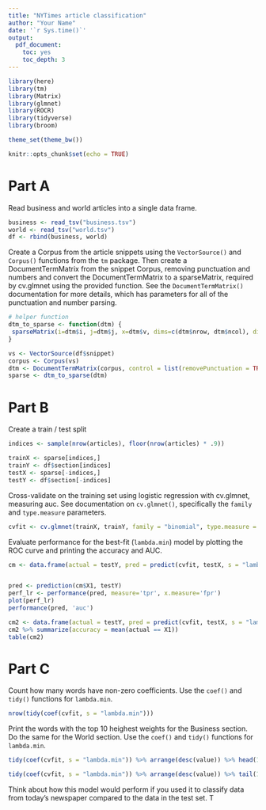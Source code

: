 ```yaml
---
title: "NYTimes article classification"
author: "Your Name"
date: '`r Sys.time()`'
output:
  pdf_document:
    toc: yes
    toc_depth: 3
---
```


```r
library(here)
library(tm)
library(Matrix)
library(glmnet)
library(ROCR)
library(tidyverse)
library(broom)

theme_set(theme_bw())

knitr::opts_chunk$set(echo = TRUE)
```

# Part A

Read business and world articles into a single data frame.

```r

business <- read_tsv("business.tsv")
world <- read_tsv("world.tsv")
df <- rbind(business, world)

```

Create a Corpus from the article snippets using the `VectorSource()` and `Corpus()` functions from the `tm` package. Then create a DocumentTermMatrix from the snippet Corpus, removing punctuation and numbers and convert the DocumentTermMatrix to a sparseMatrix, required by cv.glmnet using the provided function. See the `DocumentTermMatrix()` documentation for more details, which has parameters for all of the punctuation and number parsing.

```r

# helper function
dtm_to_sparse <- function(dtm) {
 sparseMatrix(i=dtm$i, j=dtm$j, x=dtm$v, dims=c(dtm$nrow, dtm$ncol), dimnames=dtm$dimnames)
}

vs <- VectorSource(df$snippet)
corpus <- Corpus(vs)
dtm <- DocumentTermMatrix(corpus, control = list(removePunctuation = TRUE, removeNumbers = TRUE))
sparse <- dtm_to_sparse(dtm)

```


# Part B

Create a train / test split

```r

indices <- sample(nrow(articles), floor(nrow(articles) * .9))

trainX <- sparse[indices,]
trainY <- df$section[indices]
testX <- sparse[-indices,]
testY <- df$section[-indices]

```

Cross-validate on the training set using logistic regression with cv.glmnet, measuring auc. See documentation on `cv.glmnet()`, specifically the `family` and `type.measure` parameters.

```r

cvfit <- cv.glmnet(trainX, trainY, family = "binomial", type.measure = "auc")

```

Evaluate performance for the best-fit (`lambda.min`) model by plotting the ROC curve and printing the accuracy and AUC.

```r

cm <- data.frame(actual = testY, pred = predict(cvfit, testX, s = "lambda.min", type = "response"))


pred <- prediction(cm$X1, testY)
perf_lr <- performance(pred, measure='tpr', x.measure='fpr')
plot(perf_lr)
performance(pred, 'auc')

cm2 <- data.frame(actual = testY, pred = predict(cvfit, testX, s = "lambda.min", type = "class"))
cm2 %>% summarize(accuracy = mean(actual == X1))
table(cm2)

```

# Part C

Count how many words have non-zero coefficients. Use the `coef()` and `tidy()` functions for `lambda.min`.

```r

nrow(tidy(coef(cvfit, s = "lambda.min")))

```

Print the words with the top 10 heighest weights for the Business section. Do the same for the World section. Use the `coef()` and `tidy()` functions for `lambda.min`.


```r

tidy(coef(cvfit, s = "lambda.min")) %>% arrange(desc(value)) %>% head(10)

tidy(coef(cvfit, s = "lambda.min")) %>% arrange(desc(value)) %>% tail(10)

```

Think about how this model would perform if you used it to classify data from today's newspaper compared to the data in the test set.
T
